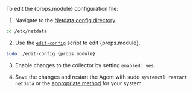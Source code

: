 To edit the <span>{props.module} </span> configuration file:

1. Navigate to the [Netdata config directory](/docs/configure/nodes#the-netdata-config-directory).

  ```bash
  cd /etc/netdata
  ```

2. Use the [`edit-config`](/docs/configure/nodes#use-edit-config-to-edit-configuration-files) script to edit {props.module}.

  ```bash
  sudo ./edit-config {props.module}
  ```

3. Enable changes to the collector by setting `enabled: yes`.

4. Save the changes and restart the Agent with sudo `systemctl restart netdata` or the [appropriate method](/docs/configure/start-stop-restart) for your system.
